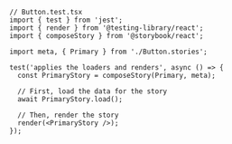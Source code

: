 ```tsx
// Button.test.tsx
import { test } from 'jest';
import { render } from '@testing-library/react';
import { composeStory } from '@storybook/react';

import meta, { Primary } from './Button.stories';

test('applies the loaders and renders', async () => {
  const PrimaryStory = composeStory(Primary, meta);

  // First, load the data for the story
  await PrimaryStory.load();
  
  // Then, render the story
  render(<PrimaryStory />);
});
```
